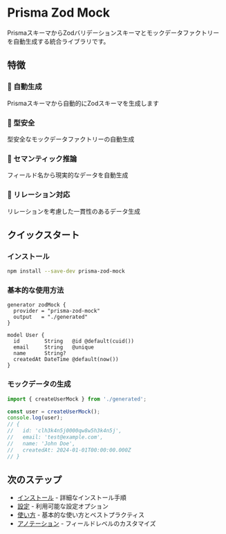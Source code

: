 # Prisma Zod Mock

PrismaスキーマからZodバリデーションスキーマとモックデータファクトリーを自動生成する統合ライブラリです。

## 特徴

<div className="grid grid-cols-1 md:grid-cols-2 gap-4 mt-4">
  <div className="p-4 border rounded-lg">
    <h3 className="font-bold mb-2">🚀 自動生成</h3>
    <p>Prismaスキーマから自動的にZodスキーマを生成します</p>
  </div>
  <div className="p-4 border rounded-lg">
    <h3 className="font-bold mb-2">🎯 型安全</h3>
    <p>型安全なモックデータファクトリーの自動生成</p>
  </div>
  <div className="p-4 border rounded-lg">
    <h3 className="font-bold mb-2">🧠 セマンティック推論</h3>
    <p>フィールド名から現実的なデータを自動生成</p>
  </div>
  <div className="p-4 border rounded-lg">
    <h3 className="font-bold mb-2">🔗 リレーション対応</h3>
    <p>リレーションを考慮した一貫性のあるデータ生成</p>
  </div>
</div>

## クイックスタート

### インストール

```bash npm2yarn
npm install --save-dev prisma-zod-mock
```

### 基本的な使用方法

```prisma filename="schema.prisma"
generator zodMock {
  provider = "prisma-zod-mock"
  output   = "./generated"
}

model User {
  id        String   @id @default(cuid())
  email     String   @unique
  name      String?
  createdAt DateTime @default(now())
}
```

### モックデータの生成

```typescript filename="app.ts"
import { createUserMock } from './generated';

const user = createUserMock();
console.log(user);
// {
//   id: 'clh3k4n5j0000qw8w5h3k4n5j',
//   email: 'test@example.com',
//   name: 'John Doe',
//   createdAt: 2024-01-01T00:00:00.000Z
// }
```

## 次のステップ

- [インストール](/installation) - 詳細なインストール手順
- [設定](/configuration) - 利用可能な設定オプション
- [使い方](/usage) - 基本的な使い方とベストプラクティス
- [アノテーション](/annotations) - フィールドレベルのカスタマイズ
